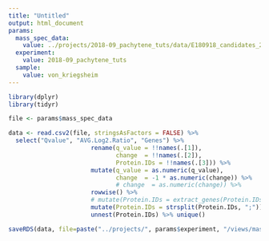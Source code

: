 ```yaml
---
title: "Untitled"
output: html_document
params:
  mass_spec_data:
    value: ../projects/2018-09_pachytene_tuts/data/E180918_candidates_2.csv
  experiment:
    value: 2018-09_pachytene_tuts
  sample:
    value: von_kriegsheim
---
```


<!-- Load libraries -->
```r
library(dplyr)
library(tidyr)
```

```r
file <- params$mass_spec_data
```

```r
data <- read.csv2(file, stringsAsFactors = FALSE) %>% 
  select("Qvalue", "AVG.Log2.Ratio", "Genes") %>%
                       rename(q_value = !!names(.[1]),
                              change  = !!names(.[2]),
                              Protein.IDs = !!names(.[3])) %>%
                       mutate(q_value = as.numeric(q_value),
                              change  = -1 * as.numeric(change)) %>%
                              # change  = as.numeric(change)) %>%
                       rowwise() %>%
                       # mutate(Protein.IDs = extract_genes(Protein.IDs)) %>%
                       mutate(Protein.IDs = strsplit(Protein.IDs, ";")) %>%
                       unnest(Protein.IDs) %>% unique()
```

```r
saveRDS(data, file=paste("../projects/", params$experiment, "/views/mass_spec.Rda", sep=""))
```

```r

```


